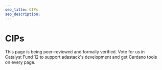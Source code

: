 ```yaml
---
seo_title: CIPs
seo_description:
---
```


# CIPs

This page is being peer-reviewed and formally verified. Vote for us in Catalyst Fund 12 to support adastack's development and get Cardano tools on every page.
